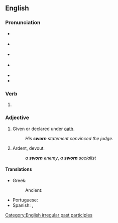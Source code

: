 ==English==

===Pronunciation===
* {{a|GenAm}} {{IPA|/swɔɹn/|lang=en}}
* {{a|RP}} {{IPA|/swɔːn/|lang=en}}
* {{a|rhotic|horse-hoarse}} {{IPA|/swo(ː)ɹn/|lang=en}}
* {{a|nonrhotic|horse-hoarse}} {{IPA|/swoən/|lang=en}}
* {{audio|En-us-sworn.ogg|Audio (US)|lang=en}}
* {{rhymes|ɔː(ɹ)n|lang=en}}

===Verb===
{{head|en|past participle}}

# {{past participle of|swear|lang=en|nocat=1}}

===Adjective===
{{en-adj|-}}

# Given or declared under [[oath]].
#: ''His '''sworn''' statement convinced the judge.''
# Ardent, devout.
#: ''a '''sworn''' enemy'', ''a '''sworn''' socialist''

====Translations====
{{trans-top|Given under oath}}
* Greek:
*: Ancient: {{t|grc|ὅρκιος}}
{{trans-mid}}
* Portuguese: {{t+|pt|juramento}}
* Spanish: {{t+|es|jurado}}, {{t+|es|jurada}}
{{trans-bottom}}

[[Category:English irregular past participles]]